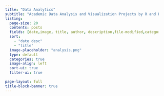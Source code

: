 ```yaml
---
title: "Data Analytics"
subtitle: "Academic Data Analysis and Visualization Projects by R and Python"
listing:
  page-size: 20
  contents: posts
  fields: [date,image, title, author, description,file-modified,categories]
  sort: 
    - "date desc"
    - "title"
  image-placeholder: "analysis.png"   
  type: default
  categories: true
  image-align: left 
  sort-ui: true
  filter-ui: true
  
page-layout: full
title-block-banner: true
---
```


